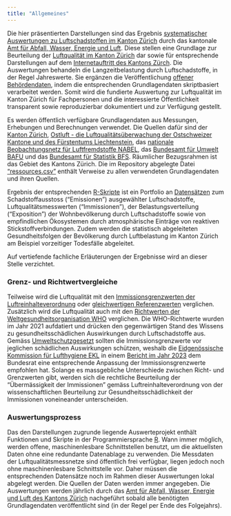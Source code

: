 ```yaml
---
title: "Allgemeines"
---
```


<!-- ![foto](https://www.flickr.com/photos/labskaus/28962357157/sizes/k/) -->


Die hier präsentierten Darstellungen sind das Ergebnis [systematischer Auswertungen zu Luftschadstoffen im Kanton Zürich](https://github.com/awelZH/airquality) durch das kantonale [Amt für Abfall, Wasser, Energie und Luft](https://www.zh.ch/de/baudirektion/amt-fuer-abfall-wasser-energie-luft.html). Diese stellen eine Grundlage zur Beurteilung der [Luftqualität im Kanton Zürich](https://www.zh.ch/de/umwelt-tiere/luft-strahlung/luftqualitaet-auswirkungen.html) dar sowie für entsprechende Darstellungen auf dem [Internetauftritt des Kantons Zürch](https://www.zh.ch/de/umwelt-tiere/luft-strahlung/luftqualitaet-auswirkungen.html). Die Auswertungen behandeln die Langzeitbelastung durch Luftschadstoffe, in der Regel Jahreswerte. Sie ergänzen die Veröffentlichung [offener Behördendaten](https://www.zh.ch/de/politik-staat/opendata.html), indem die entsprechenden Grundlagendaten skriptbasiert verarbeitet werden. Somit wird die fundierte Auswertung zur Luftqualität im Kanton Zürich für Fachpersonen und die interessierte Öffentlichkeit transparent sowie reproduzierbar dokumentiert und zur Verfügung gestellt.


Es werden öffentlich verfügbare Grundlagendaten aus Messungen, Erhebungen und Berechnungen verwendet. Die Quellen dafür sind der [Kanton Zürich](https://www.zh.ch/de.html), [Ostluft - die Luftqualitätsüberwachung der Ostschweizer Kantone und des Fürstentums Liechtenstein](https://www.ostluft.ch/), das [nationale Beobachtungsnetz für Luftfremdstoffe NABEL](https://www.bafu.admin.ch/bafu/de/home/themen/luft/zustand/daten/nationales-beobachtungsnetz-fuer-luftfremdstoffe--nabel-.html), das [Bundesamt für Umwelt BAFU](https://www.bafu.admin.ch/bafu/de/home.html) und das [Bundesamt für Statistik BFS](https://www.bfs.admin.ch/bfs/de/home.html). Räumlicher Bezugsrahmen ist das Gebiet des Kantons Zürich. Die im Repository abgelegte Datei ["ressources.csv"](https://github.com/awelZH/airquality/blob/main/inst/extdata/meta/ressources.csv) enthält Verweise zu allen verwendeten Grundlagendaten und ihren Quellen.


Ergebnis der entsprechenden [R-Skripte](https://github.com/awelZH/airquality/tree/main/scripts) ist ein Portfolio an [Datensätzen](https://github.com/awelZH/airquality/tree/main/inst/extdata/output) zum Schadstoffausstoss ("Emissionen") ausgewählter Luftschadstoffe, Luftqualitätsmesswerten ("Immissionen"), der Belastungsverteilung ("Exposition") der Wohnbevölkerung durch Luftschadstoffe sowie von empfindlichen Ökosystemen durch atmosphärische Einträge von reaktiven Stickstoffverbindungen. Zudem werden die statistisch abgeleiteten Gesundheitsfolgen der Bevölkerung durch Luftbelastung im Kanton Zürich am Beispiel vorzeitiger Todesfälle abgeleitet.


Auf vertiefende fachliche Erläuterungen der Ergebnisse wird an dieser Stelle verzichtet.


::: {.callout-note collapse="true"}
### Grenz- und Richtwertvergleiche

Teilweise wird die Luftqualität mit den [Immissionsgrenzwerten der Luftreinhalteverordnung](https://www.fedlex.admin.ch/eli/cc/1986/208_208_208/de) oder [gleichwertigen Referenzwerten](https://www.bafu.admin.ch/bafu/de/home/themen/luft/publikationen-studien/publikationen/uebermaessigkeit-von-stickstoff-eintraegen-und-ammoniak-immissionen.html) verglichen. Zusätzlich wird die Luftqualität auch mit den [Richtwerten der Weltgesundheitsorganisation WHO](https://www.who.int/publications/i/item/9789240034228) verglichen. Die WHO-Richtwerte wurden im Jahr 2021 aufdatiert und drücken den gegenwärtigen Stand des Wissens zu gesundheitsschädlichen Auswirkungen durch Luftschadstoffe aus. Gemäss [Umweltschutzgesetzt](https://www.fedlex.admin.ch/eli/cc/1984/1122_1122_1122/de) sollten die Immissionsgrenzwerte vor jeglichen schädlichen Auswirkungen schützen, weshalb die [Eidgenössische Kommission für Lufthygiene EKL](https://www.ekl.admin.ch/de/eidgenoessische-kommission-fuer-lufthygiene-ekl) in einem [Bericht im Jahr 2023](https://www.ekl.admin.ch/inhalte/dateien/pdf/EKL-231120_de_orig.pdf) dem Bundesrat eine entsprechende Anpassung der Immissionsgrenzwerte empfohlen hat. Solange es massgebliche Unterschiede zwischen Richt- und Grenzwerten gibt, werden sich die rechtliche Beurteilung der "Übermässigkeit der Immissionen" gemäss Luftreinhalteverordnung von der wissenschaftlichen Beurteilung zur Gesundheitsschädlichkeit der Immissionen voneineander unterscheiden.
:::

::: {.callout-note collapse="true"}
### Auswertungsprozess

Das den Darstellungen zugrunde liegende Auswerteprojekt enthält Funktionen und Skripte in der Programmiersprache [R](https://cran.r-project.org/). Wann immer möglich, werden offene, maschinenlesbare Schnittstellen benutzt, um die aktuellsten Daten ohne eine redundante Datenablage zu verwenden. Die  Messdaten der Luftqualitätsmessnetze sind öffentlich frei verfügbar, liegen jedoch noch ohne maschinenlesbare Schnittstelle vor. Daher müssen die entsprechenden Datensätze noch im Rahmen dieser Auswertungen lokal abgelegt werden. Die Quellen der Daten werden immer angegeben. Die Auswertungen werden jährlich durch das [Amt für Abfall, Wasser, Energie und Luft des Kantons Zürich](https://www.zh.ch/de/baudirektion/amt-fuer-abfall-wasser-energie-luft.html) nachgeführt sobald alle benötigten Grundlagendaten veröffentlicht sind (in der Regel per Ende des Folgejahrs).
:::

